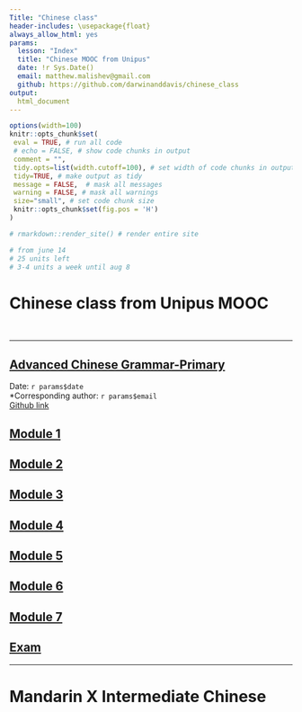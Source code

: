 ```yaml
---
Title: "Chinese class"    
header-includes: \usepackage{float}
always_allow_html: yes
params: 
  lesson: "Index"
  title: "Chinese MOOC from Unipus" 
  date: !r Sys.Date()
  email: matthew.malishev@gmail.com 
  github: https://github.com/darwinanddavis/chinese_class   
output:
  html_document
---
```


<!-- ---------------------------------------------------------------- -->
<!-- ----------------------- rmd settings --------------------------- -->
<!-- ---------------------------------------------------------------- -->

<!-- rmd settings -->
```r
options(width=100)
knitr::opts_chunk$set(
 eval = TRUE, # run all code
 # echo = FALSE, # show code chunks in output 
 comment = "",
 tidy.opts=list(width.cutoff=100), # set width of code chunks in output
 tidy=TRUE, # make output as tidy
 message = FALSE,  # mask all messages
 warning = FALSE, # mask all warnings 
 size="small", # set code chunk size
 knitr::opts_chunk$set(fig.pos = 'H')
)

# rmarkdown::render_site() # render entire site

# from june 14
# 25 units left
# 3-4 units a week until aug 8

```

# Chinese class from Unipus MOOC  

\  

******    


## [Advanced Chinese Grammar-Primary](https://moocs.unipus.cn/my/course/373)      

\newpage   

Date: `r params$date`  
*Corresponding author: `r params$email`  
[Github link](`r params$github`)       

## [Module 1](module1.html)  

## [Module 2](module2.html)  

## [Module 3](module3.html)  

## [Module 4](module4.html)  

## [Module 5](module5.html)  

## [Module 6](module6.html)  

## [Module 7](module7.html)      

## [Exam]()  


*****  

# Mandarin X Intermediate Chinese   





  
